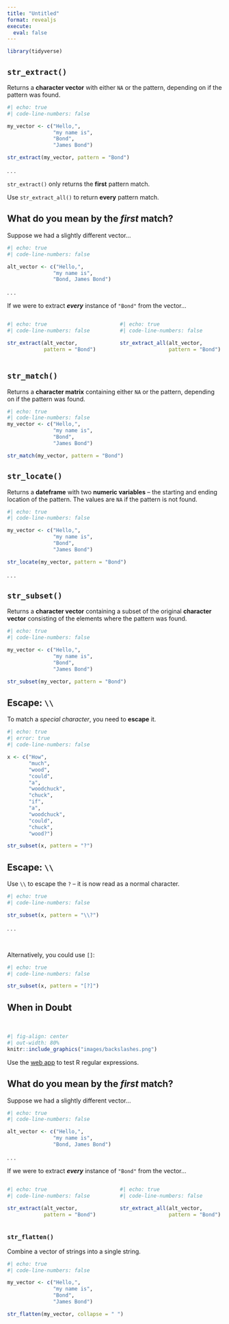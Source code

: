 ```yaml
---
title: "Untitled"
format: revealjs
execute: 
  eval: false
---
```


```r
library(tidyverse)
```


## `str_extract()`

Returns a **character vector** with either `NA` or the pattern, depending on if the pattern was found.

::: small
```r
#| echo: true
#| code-line-numbers: false

my_vector <- c("Hello,", 
               "my name is", 
               "Bond", 
               "James Bond")

str_extract(my_vector, pattern = "Bond")
```
:::

. . .

::: callout-warning
`str_extract()` only returns the **first** pattern match.

Use `str_extract_all()` to return **every** pattern match.
:::

## What do you mean by the *first* match?

Suppose we had a slightly different vector...

```r
#| echo: true
#| code-line-numbers: false

alt_vector <- c("Hello,", 
               "my name is", 
               "Bond, James Bond")
```

. . .

If we were to extract ***every*** instance of `"Bond"` from the vector...

::::::::: columns
:::: {.column width="45%"}
::: small
```r
#| echo: true
#| code-line-numbers: false

str_extract(alt_vector, 
            pattern = "Bond")
```
:::
::::

::: {.column width="3%"}
:::

::::: {.column width="52%"}
:::: fragment
::: small
```r
#| echo: true
#| code-line-numbers: false

str_extract_all(alt_vector, 
                pattern = "Bond")
```
:::
::::
:::::
:::::::::

## `str_match()`

Returns a **character matrix** containing either `NA` or the pattern, depending on if the pattern was found.

::: small
```r
#| echo: true
#| code-line-numbers: false
my_vector <- c("Hello,", 
               "my name is", 
               "Bond", 
               "James Bond")

str_match(my_vector, pattern = "Bond")
```
:::

## `str_locate()`

Returns a **dateframe** with two **numeric variables** -- the starting and ending location of the pattern. The values are `NA` if the pattern is not found.

::: small
```r
#| echo: true
#| code-line-numbers: false

my_vector <- c("Hello,", 
               "my name is", 
               "Bond", 
               "James Bond")

str_locate(my_vector, pattern = "Bond")
```
:::

. . .

## `str_subset()`

Returns a **character vector** containing a subset of the original **character vector** consisting of the elements where the pattern was found.

::: small
```r
#| echo: true
#| code-line-numbers: false

my_vector <- c("Hello,", 
               "my name is", 
               "Bond", 
               "James Bond")

str_subset(my_vector, pattern = "Bond")
```
:::

<!-- ## Try it out! -->

<!-- What regular expressions would match words that... -->

<!-- ::: columns -->

<!-- ::: {.column width="40%"} -->

<!-- + end with a vowel? -->

<!-- + start with x, y, or z? -->

<!-- + *do not* contain x, y, or z? -->

<!-- + contain [British spelling](https://www.oxfordinternationalenglish.com/differences-in-british-and-american-spelling/)? -->

<!-- ::: -->

<!-- ::: {.column width="5%"} -->

<!-- ::: -->

<!-- ::: {.column width="55%"} -->

<!-- ```{r} -->

<!-- #| echo: true -->

<!-- #| code-line-numbers: false -->

<!-- x <- c("zebra",  -->

<!--        "xray",  -->

<!--        "apple",  -->

<!--        "yellow", -->

<!--        "color",  -->

<!--        "colour", -->

<!--        "summarize", -->

<!--        "summarise") -->

<!-- ``` -->

<!-- ::: -->

<!-- ::: -->

<!-- ## Some Possible Solutions... -->

<!-- + end with a vowel? -->

<!-- ```{r} -->

<!-- #| echo: true -->

<!-- #| eval: false -->

<!-- #| code-line-numbers: false -->

<!-- str_subset(x, "[aeiouy]$") -->

<!-- ``` -->

<!-- + start with x, y, or z? -->

<!-- ```{r} -->

<!-- #| echo: true -->

<!-- #| eval: false -->

<!-- #| code-line-numbers: false -->

<!-- str_subset(x, "^[xyz]") -->

<!-- ``` -->

<!-- + *do not* contain x, y, or z? -->

<!-- ```{r} -->

<!-- #| echo: true -->

<!-- #| eval: false -->

<!-- #| code-line-numbers: false -->

<!-- str_subset(x, "[^xyz]") -->

<!-- ``` -->

<!-- + contain [British spelling](https://www.oxfordinternationalenglish.com/differences-in-british-and-american-spelling/)? -->

<!-- ```{r} -->

<!-- #| echo: true -->

<!-- #| eval: false -->

<!-- #| code-line-numbers: false -->

<!-- str_subset(x, "(our)|(i[sz]e)") -->

<!-- ``` -->

## Escape: `\\`

::: small
To match a *special character*, you need to **escape** it.

```r
#| echo: true
#| error: true
#| code-line-numbers: false

x <- c("How",
       "much", 
       "wood",
       "could",
       "a",
       "woodchuck",
       "chuck",
       "if",
       "a",
       "woodchuck",
       "could",
       "chuck",
       "wood?")

str_subset(x, pattern = "?")
```
:::

## Escape: `\\`

Use `\\` to escape the `?` -- it is now read as a normal character.

```r
#| echo: true
#| code-line-numbers: false

str_subset(x, pattern = "\\?")
```

. . .

</br>

::: callout-note
Alternatively, you could use `[]`:

```r
#| echo: true
#| code-line-numbers: false

str_subset(x, pattern = "[?]")
```
:::

## When in Doubt

<br>

```r
#| fig-align: center
#| out-width: 80%
knitr::include_graphics("images/backslashes.png")
```

Use the [web app](https://spannbaueradam.shinyapps.io/r_regex_tester/) to test R regular expressions.

<!-- ### With regex -->

<!-- ```{r} -->

<!-- #| echo: true -->

<!-- military_clean <- military |>  -->

<!--   mutate(across(matches("[1-9]{4}"),  -->

<!--                 ~ na_if(.x, y = ". .")), -->

<!--          across(matches("[1-9]{4}"),  -->

<!--                 ~ na_if(.x, y = "xxx"))) -->

<!-- ``` -->

<!-- ::: -->

<!-- ## Wild Card Character: `.` -->

<!-- This character can match **any** character. -->

<!-- ```{r} -->

<!-- #| echo: true -->

<!-- #| code-line-numbers: false -->

<!-- x <- c("She",  -->

<!--        "sells",  -->

<!--        "seashells",  -->

<!--        "by",  -->

<!--        "the",  -->

<!--        "seashore!") -->

<!-- str_subset(x, pattern = ".ells") -->

<!-- ``` -->

<!-- <br> -->

<!-- This matches strings that contain any character followed by "ells". -->

## What do you mean by the *first* match?

Suppose we had a slightly different vector...

```r
#| echo: true
#| code-line-numbers: false

alt_vector <- c("Hello,", 
               "my name is", 
               "Bond, James Bond")
```

. . .

If we were to extract ***every*** instance of `"Bond"` from the vector...

:::::::: small
::::::: columns
::: {.column width="45%"}
```r
#| echo: true
#| code-line-numbers: false

str_extract(alt_vector, 
            pattern = "Bond")
```
:::

::: {.column width="3%"}
:::

:::: {.column width="52%"}
::: fragment
```r
#| echo: true
#| code-line-numbers: false

str_extract_all(alt_vector, 
                pattern = "Bond")
```
:::
::::
:::::::
::::::::

### `str_flatten()`

Combine a vector of strings into a single string.

```r
#| echo: true
#| code-line-numbers: false

my_vector <- c("Hello,", 
               "my name is", 
               "Bond", 
               "James Bond")

str_flatten(my_vector, collapse = " ")
```
